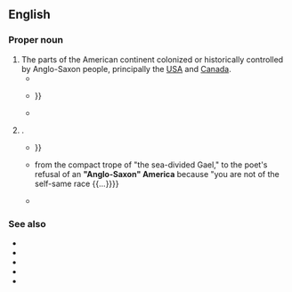 ==English==

===Proper noun===
{{en-proper noun}}

# The parts of the American continent colonized or historically controlled by Anglo-Saxon people, principally the [[USA]] and [[Canada]].
#* {{quote-text|year=1970|author=Celso Furtado|title=Economic Development of Latin America: A Survey from Colonial Times to the Cuban Revolution|page=8|passage=In 1800 the population of the United States and Canada combined was 6 million whereas that of Latin America was over 19 million. By 1900, '''Anglo-Saxon America''' had a population of 81 million and Latin America only 63 million.}}
#* {{quote-text|year=1999|author=Mario Sáenz|title=The Identity of Liberation in Latin American Thought|page=101|passage=Nevertheless, during the nineteenth century there was a similar concern in both '''Anglo-Saxon America''' and Spanish America with "purification" of the blood {{...}}}}
#* {{quote-text|year=2006|author=Gary J Dorrien|title=The Making of American Liberal Theology|page=319|passage=The "[[manifest destiny]]" of '''Anglo-Saxon America''' was a favorite theme of [[Fourth of July]] orators}}
# {{synonym of|White America|lang=en}}.
#* {{quote-text|year=1976|author=James Paul Rodechko|title=Patrick Ford and His Search for America: A Case Study of Irish-American Journalism, 1870-1913|page=218|passage=Excluded from '''Anglo-Saxon America''', Irish-Americans {{...}}}}
#* {{quote-text|year=1998|author=Matthew Frye Jacobson|title=Whiteness of a Different Color: European Immigrants and the Alchemy of Race|page=51|passage={{...}} from the compact trope of "the sea-divided Gael," to the poet's refusal of an '''"Anglo-Saxon" America''' because "you are not of the self-same race {{...}}}}
#* {{quote-text|year=2002|author=Donna R. Gabaccia|title=Immigration and American Diversity: A Social and Cultural History|page=132|passage=Many expressed their desire to join '''Anglo-Saxon America''' by adopting their forms of Protestantism.}}

===See also===
* {{l|en|North America}}
* {{l|en|Central America}}
* {{l|en|South America}}
* {{l|en|Latin America}}
* {{l|en|WASP}}